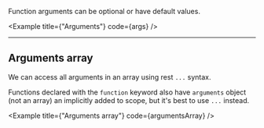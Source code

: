 
Function arguments can be optional or have default values.

<Example
  title={"Arguments"}
  code={args}
/>

---

## Arguments array

We can access all arguments in an array using rest `...` syntax.

Functions declared with the `function` keyword also have `arguments` object (not an array) an implicitly added to scope, but it's best to use `...` instead.

<Example
  title={"Arguments array"}
  code={argumentsArray}
/>
